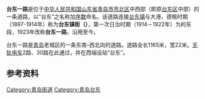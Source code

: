 {{Infobox China Road
|中文道路名称=台东一路
|道路名称拼音=TAIDONG 1 Rd
|路牌类型=Qingdao
|道路方向=WE
|图片=
|图片说明=
|道路属性=城市次干道
|道路总长度=1.165
|车速限制=
|行车线数量=
|所在地区={{CHN}}[[山东省|山东省]][[青岛市|青岛市]]
|起点=延安三路
|终点=顺兴路
|道路命名日期=1923年
|命名缘由=[[台东鎮|台东鎮]]道路整理
|道路旧名={{lang|ja|若鶴町}}的东段
|道路动工日期=
|通车日期=
|路段主要建筑=
}}
'''台东一路'''是位于[[中华人民共和国|中华人民共和国]][[山东省|山东省]][[青岛市|青岛市]][[市北区|市北区]]中西部（即原[[台东区_(青岛市)|台东区]]中部）的一条道路，以“台东”之名称加[[序数|序数]]命名。该道路连接[[台东镇|台东镇]]与大港，德租时期（1897-1914年）称为'''台东镇街（{{lang|de|Taitungtschen Straße}}）'''，第一次日治时期（1914－1922年）为'''{{lang|ja|若鶴町}}'''的东段，1923年改称'''台东一路'''{{参|青岛公安局《民国十二年胶澳商埠警察厅管辖区域新旧路名对照表》，1937年9月21日分立第81卷}}，沿用至今。

台东一路是[[青岛|青岛]]老城区的一条东南-西北向的道路。道路全长1165米，宽22米。[[无轨电车|无轨电车]]2路、30路在此通过，并在西端设站“台东”。

==参考资料==
{{RefFoot}}
{{青岛老街}}
[[Category:青岛街道|Category:青岛街道]]
[[Category:青岛台东|Category:青岛台东]]